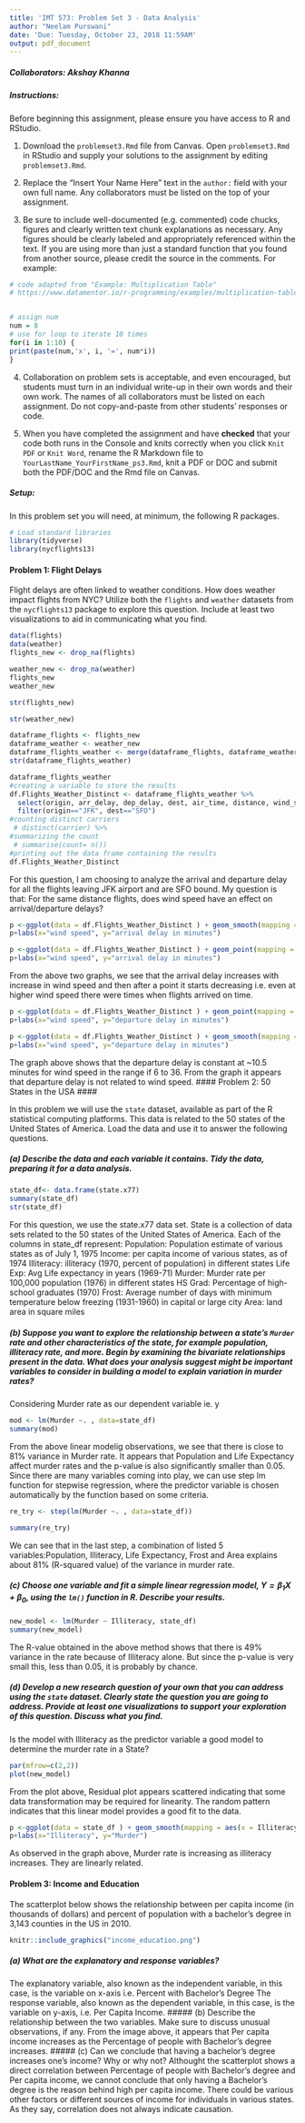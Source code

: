 ---
title: 'IMT 573: Problem Set 3 - Data Analysis'
author: "Neelam Purswani"
date: 'Due: Tuesday, October 23, 2018 11:59AM'
output: pdf_document
---

<!-- This syntax can be used to add comments that are ignored during knitting process. -->

##### Collaborators: Akshay Khanna

##### Instructions: #####

Before beginning this assignment, please ensure you have access to R and RStudio. 

1. Download the `problemset3.Rmd` file from Canvas. Open `problemset3.Rmd` in RStudio and supply your solutions to the assignment by editing `problemset3.Rmd`.

2. Replace the "Insert Your Name Here" text in the `author:` field with your own full name. Any collaborators must be listed on the top of your assignment. 

3. Be sure to include well-documented (e.g. commented) code chucks, figures and clearly written text chunk explanations as necessary. Any figures should be clearly labeled and appropriately referenced within the text. If you are using more than just a standard function that you found from another source, please credit the source in the comments. For example: 

```{r citing, include=FALSE}
# code adapted from "Example: Multiplication Table"  
# https://www.datamentor.io/r-programming/examples/multiplication-table/


# assign num
num = 8
# use for loop to iterate 10 times
for(i in 1:10) {
print(paste(num,'x', i, '=', num*i))
}
```

4. Collaboration on problem sets is acceptable, and even encouraged, but students must turn in an individual write-up in their own words and their own work. The names of all collaborators must be listed on each assignment. Do not copy-and-paste from other students' responses or code.

5. When you have completed the assignment and have **checked** that your code both runs in the Console and knits correctly when you click `Knit PDF` or `Knit Word`, rename the R Markdown file to `YourLastName_YourFirstName_ps3.Rmd`, knit a PDF or DOC and submit both the PDF/DOC and the Rmd file on Canvas.

##### Setup: #####

In this problem set you will need, at minimum, the following R packages.

```{r Setup, message=FALSE}
# Load standard libraries
library(tidyverse)
library(nycflights13)
```

#### Problem 1: Flight Delays  ####

Flight delays are often linked to weather conditions. How does weather impact flights from NYC? Utilize both the `flights` and `weather` datasets from the `nycflights13` package to explore this question. Include at least two visualizations to aid in communicating what you find.
```{r}
data(flights)
data(weather)
flights_new <- drop_na(flights)
```
```{r}
weather_new <- drop_na(weather)
flights_new
weather_new
```
```{r}
str(flights_new)
```
```{r}
str(weather_new)
```

```{r}
dataframe_flights <- flights_new
dataframe_weather <- weather_new
dataframe_flights_weather <- merge(dataframe_flights, dataframe_weather)
str(dataframe_flights_weather)
```
```{r}
dataframe_flights_weather
#creating a variable to store the results
df.Flights_Weather_Distinct <- dataframe_flights_weather %>%
  select(origin, arr_delay, dep_delay, dest, air_time, distance, wind_speed) %>%
  filter(origin=="JFK", dest=="SFO")
#counting distinct carriers
 # distinct(carrier) %>%
#summarizing the count
 # summarise(count= n())
#printing out the data frame containing the results
df.Flights_Weather_Distinct
```
For this question, I am choosing to analyze the arrival and departure delay for all the flights leaving JFK airport and are SFO bound. My question is that: For the same distance flights, does wind speed have an effect on arrival/departure delays?


```{r}
p <-ggplot(data = df.Flights_Weather_Distinct ) + geom_smooth(mapping = aes(x =wind_speed , y =  arr_delay, color=wind_speed))
p+labs(x="wind speed", y="arrival delay in minutes")
```
```{r}
p <-ggplot(data = df.Flights_Weather_Distinct ) + geom_point(mapping = aes(x = wind_speed , y =  arr_delay, color=wind_speed))
p+labs(x="wind speed", y="arrival delay in minutes")
```
From the above two graphs, we see that the arrival delay increases with increase in wind speed and then after a point it starts decreasing i.e. even at higher wind speed there were times when flights arrived on time. 
```{r}
p <-ggplot(data = df.Flights_Weather_Distinct ) + geom_point(mapping = aes(x = wind_speed , y =  dep_delay, color=wind_speed))
p+labs(x="wind speed", y="departure delay in minutes")
```

```{r}
p <-ggplot(data = df.Flights_Weather_Distinct ) + geom_smooth(mapping = aes(x = wind_speed , y = dep_delay, color=wind_speed))
p+labs(x="wind speed", y="departure delay in minutes")
```
The graph above shows that the departure delay is constant at ~10.5 minutes for wind speed in the range if 6 to 36. From the graph it appears that departure delay is not related to wind speed.
#### Problem 2: 50 States in the USA ####

In this problem we will use the `state` dataset, available as part of the R statistical computing platforms. This data is related to the 50 states of the United States of America. Load the data and use it to answer the following questions. 

##### (a) Describe the data and each variable it contains. Tidy the data, preparing it for a data analysis. 
```{r}
state_df<- data.frame(state.x77)
summary(state_df)
str(state_df)
```
 For this question, we use the state.x77 data set. State is a collection of data sets related to the 50 states of the United States of America.  Each of the columns in state_df represent:
Population: Population estimate of various states as of July 1, 1975
Income: per capita income of various states, as of 1974
Illiteracy: illiteracy (1970, percent of population) in different states
Life Exp: Avg Life expectancy in years (1969-71) 
Murder: Murder rate per 100,000 population (1976) in different states
HS Grad: Percentage of high-school graduates (1970) 
Frost: Average number of days with minimum temperature below freezing (1931-1960) in capital or large city
Area: land area in square miles

##### (b) Suppose you want to explore the relationship between a state's `Murder` rate and other characteristics of the state, for example population, illiteracy rate, and more. Begin by examining the bivariate relationships present in the data. What does your analysis suggest might be important variables to consider in building a model to explain variation in murder rates?
Considering Murder rate as our dependent variable ie. y

```{r}
mod <- lm(Murder ~. , data=state_df)
summary(mod)
```

From the above linear modelig observations, we see that there is close to 81% variance in Murder rate. It appears that Population and Life Expectancy affect murder rates and the p-value is also significantly smaller than 0.05.
Since there are many variables coming into play, we can use step lm function for stepwise regression, where the predictor variable is chosen automatically by the function based on some criteria.


```{r}
re_try <- step(lm(Murder ~. , data=state_df))

```
```{r}
summary(re_try)
```
We can see that in the last step, a combination of listed 5 variables:Population, Illiteracy, Life Expectancy, Frost and Area explains about 81% (R-squared value) of the variance in murder rate.

##### (c) Choose one variable and fit a simple linear regression model, $Y = \beta_1X + \beta_0$, using the `lm()` function in R. Describe your results.


```{r}
new_model <- lm(Murder ~ Illiteracy, state_df)
summary(new_model)

```
The R-value obtained in the above method shows that there is 49% variance in the rate because of Illiteracy alone. But since the p-value is very small this, less than 0.05, it is probably by chance.

##### (d) Develop a new research question of your own that you can address using the `state` dataset. Clearly state the question you are going to address. Provide at least one visualizations to support your exploration of this question. Discuss what you find.
Is the model with Illiteracy as the predictor variable a good model to determine the murder rate in a State?
```{r}
par(mfrow=c(2,2))
plot(new_model)
```

From the plot above, Residual plot appears scattered indicating  that some data transformation may be required for linearity. The random pattern indicates that this linear model provides a good fit to the data.

```{r}
p <-ggplot(data = state_df ) + geom_smooth(mapping = aes(x = Illiteracy , y = Murder, color=Illiteracy))
p+labs(x="Illiteracy", y="Murder")
```

As observed in the graph above, Murder rate is increasing as illiteracy increases. They are linearly related. 

#### Problem 3: Income and Education ####

The scatterplot below shows the relationship between per capita income (in thousands of dollars) and percent of population with a bachelor’s degree in 3,143 counties in the US in 2010.

```{r pressure, echo=FALSE, fig.cap="Per Capita Income and Education", out.width = '100%'}
knitr::include_graphics("income_education.png")
```

##### (a) What are the explanatory and response variables?
The explanatory variable, also known as the independent variable, in this case, is the variable on x-axis i.e. Percent with Bachelor's Degree
The response variable, also known as the dependent variable, in this case, is the variable on y-axis, i.e. Per Capita Income.
##### (b) Describe the relationship between the two variables. Make sure to discuss unusual observations, if any.
From the image above, it appears that Per capita income increases as the Percentage of people with Bachelor's degree increases. 
##### (c) Can we conclude that having a bachelor’s degree increases one’s income? Why or why not?
Althought the scatterplot shows a direct correlation between Percentage of people with Bachelor's degree and Per capita income, we cannot conclude that only having a Bachelor's degree is the reason behind high per capita income. There could be various other factors or different sources of income for individuals in various states. As they say, correlation does not always indicate causation.

